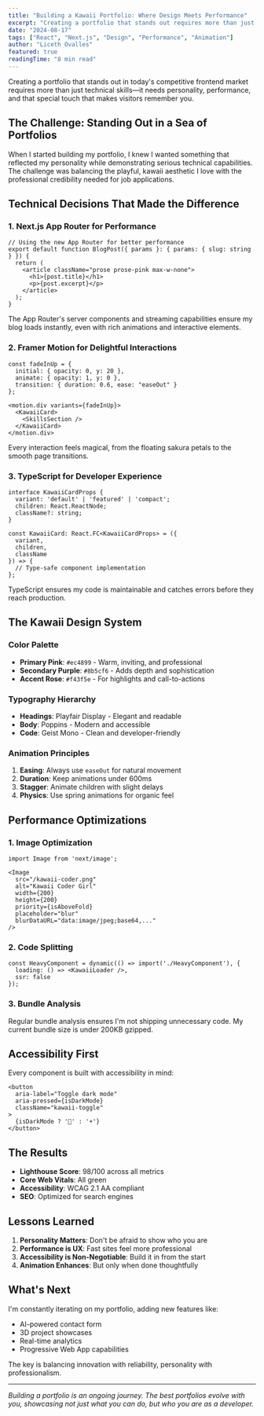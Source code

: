 ```yaml
---
title: "Building a Kawaii Portfolio: Where Design Meets Performance"
excerpt: "Creating a portfolio that stands out requires more than just technical skills—it needs personality, performance, and that special touch that makes visitors remember you."
date: "2024-08-17"
tags: ["React", "Next.js", "Design", "Performance", "Animation"]
author: "Liceth Ovalles"
featured: true
readingTime: "8 min read"
---
```


Creating a portfolio that stands out in today's competitive frontend market requires more than just technical skills—it needs personality, performance, and that special touch that makes visitors remember you.

## The Challenge: Standing Out in a Sea of Portfolios

When I started building my portfolio, I knew I wanted something that reflected my personality while demonstrating serious technical capabilities. The challenge was balancing the playful, kawaii aesthetic I love with the professional credibility needed for job applications.

## Technical Decisions That Made the Difference

### 1. Next.js App Router for Performance

```tsx
// Using the new App Router for better performance
export default function BlogPost({ params }: { params: { slug: string } }) {
  return (
    <article className="prose prose-pink max-w-none">
      <h1>{post.title}</h1>
      <p>{post.excerpt}</p>
    </article>
  );
}
```

The App Router's server components and streaming capabilities ensure my blog loads instantly, even with rich animations and interactive elements.

### 2. Framer Motion for Delightful Interactions

```tsx
const fadeInUp = {
  initial: { opacity: 0, y: 20 },
  animate: { opacity: 1, y: 0 },
  transition: { duration: 0.6, ease: "easeOut" }
};

<motion.div variants={fadeInUp}>
  <KawaiiCard>
    <SkillsSection />
  </KawaiiCard>
</motion.div>
```

Every interaction feels magical, from the floating sakura petals to the smooth page transitions.

### 3. TypeScript for Developer Experience

```tsx
interface KawaiiCardProps {
  variant: 'default' | 'featured' | 'compact';
  children: React.ReactNode;
  className?: string;
}

const KawaiiCard: React.FC<KawaiiCardProps> = ({ 
  variant, 
  children, 
  className 
}) => {
  // Type-safe component implementation
};
```

TypeScript ensures my code is maintainable and catches errors before they reach production.

## The Kawaii Design System

### Color Palette
- **Primary Pink**: `#ec4899` - Warm, inviting, and professional
- **Secondary Purple**: `#8b5cf6` - Adds depth and sophistication
- **Accent Rose**: `#f43f5e` - For highlights and call-to-actions

### Typography Hierarchy
- **Headings**: Playfair Display - Elegant and readable
- **Body**: Poppins - Modern and accessible
- **Code**: Geist Mono - Clean and developer-friendly

### Animation Principles
1. **Easing**: Always use `easeOut` for natural movement
2. **Duration**: Keep animations under 600ms
3. **Stagger**: Animate children with slight delays
4. **Physics**: Use spring animations for organic feel

## Performance Optimizations

### 1. Image Optimization
```tsx
import Image from 'next/image';

<Image
  src="/kawaii-coder.png"
  alt="Kawaii Coder Girl"
  width={200}
  height={200}
  priority={isAboveFold}
  placeholder="blur"
  blurDataURL="data:image/jpeg;base64,..."
/>
```

### 2. Code Splitting
```tsx
const HeavyComponent = dynamic(() => import('./HeavyComponent'), {
  loading: () => <KawaiiLoader />,
  ssr: false
});
```

### 3. Bundle Analysis
Regular bundle analysis ensures I'm not shipping unnecessary code. My current bundle size is under 200KB gzipped.

## Accessibility First

Every component is built with accessibility in mind:

```tsx
<button
  aria-label="Toggle dark mode"
  aria-pressed={isDarkMode}
  className="kawaii-toggle"
>
  {isDarkMode ? '🌙' : '☀️'}
</button>
```

## The Results

- **Lighthouse Score**: 98/100 across all metrics
- **Core Web Vitals**: All green
- **Accessibility**: WCAG 2.1 AA compliant
- **SEO**: Optimized for search engines

## Lessons Learned

1. **Personality Matters**: Don't be afraid to show who you are
2. **Performance is UX**: Fast sites feel more professional
3. **Accessibility is Non-Negotiable**: Build it in from the start
4. **Animation Enhances**: But only when done thoughtfully

## What's Next

I'm constantly iterating on my portfolio, adding new features like:
- AI-powered contact form
- 3D project showcases
- Real-time analytics
- Progressive Web App capabilities

The key is balancing innovation with reliability, personality with professionalism.

---

*Building a portfolio is an ongoing journey. The best portfolios evolve with you, showcasing not just what you can do, but who you are as a developer.*


